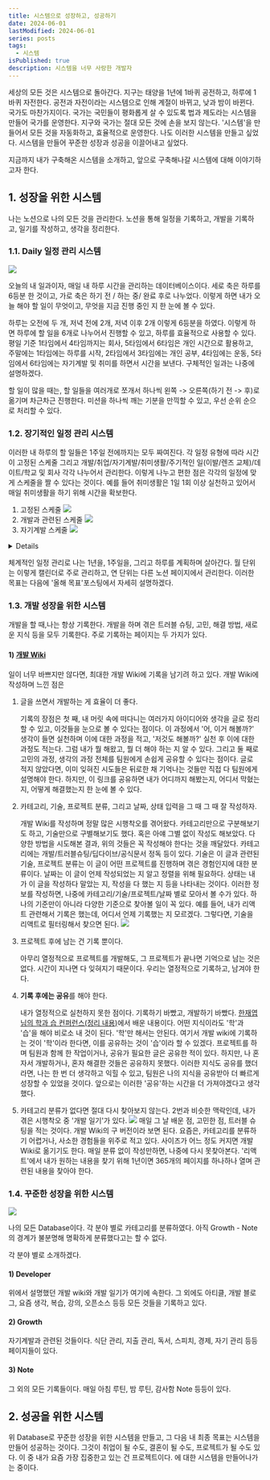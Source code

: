 ```yaml
---
title: 시스템으로 성장하고, 성공하기
date: 2024-06-01
lastModified: 2024-06-01
series: posts
tags: 
  - 시스템
isPublished: true
description: 시스템을 너무 사랑한 개발자
---
```


세상의 모든 것은 시스템으로 돌아간다. 지구는 태양을 1년에 1바퀴 공전하고, 하루에 1바퀴 자전한다. 공전과 자전이라는 시스템으로 인해 계절이 바뀌고, 낮과 밤이 바뀐다. 국가도 마찬가지이다. 국가는 국민들이 평화롭게 살 수 있도록 법과 제도라는 시스템을 만들어 국가를 운영한다. 지구와 국가는 절대 모든 것에 손을 보지 않는다. '시스템'을 만들어서 모든 것을 자동화하고, 효율적으로 운영한다. 나도 이러한 시스템을 만들고 싶었다. 시스템을 만들어 꾸준한 성장과 성공을 이끌어내고 싶었다.

지금까지 내가 구축해온 시스템을 소개하고, 앞으로 구축해나갈 시스템에 대해 이야기하고자 한다.

## 1. 성장을 위한 시스템

나는 노션으로 나의 모든 것을 관리한다. 노션을 통해 일정을 기록하고, 개발을 기록하고, 일기를 작성하고, 생각을 정리한다.

### 1.1. Daily 일정 관리 시스템


<Image src='1.png' />

오늘의 내 일과이자, 매일 내 하루 시간을 관리하는 데이터베이스이다. 세로 축은 하루를 6등분 한 것이고, 가로 축은 하기 전 / 하는 중/ 완료 후로 나누었다. 이렇게 하면 내가 오늘 해야 할 일이 무엇이고, 무엇을 지금 진행 중인 지 한 눈에 볼 수 있다. 

하루는 오전에 두 개, 저녁 전에 2개, 저녁 이후 2개 이렇게 6등분을 하였다. 이렇게 하면 하루에 할 일을 6개로 나누어서 진행할 수 있고, 하루를 효율적으로 사용할 수 있다. 평일 기준 1타임에서 4타임까지는 회사, 5타임에서 6타임은 개인 시간으로 활용하고, 주말에는 1타임에는 하루를 시작, 2타임에서 3타임에는 개인 공부, 4타임에는 운동, 5타임에서 6타임에는 자기계발 및 취미를 하면서 시간을 보낸다. 구체적인 일과는 나중에 설명하겠다.

할 일이 많을 때는, 할 일들을 여러개로 쪼개서 하나씩 왼쪽 -> 오른쪽(하기 전 -> 후)로 옮기며 차근차근 진행한다. 미션을 하나씩 깨는 기분을 만끽할 수 있고, 우선 순위 순으로 처리할 수 있다.


### 1.2. 장기적인 일정 관리 시스템

이러한 내 하루의 할 일들은 1주일 전에까지는 모두 짜여진다. 각 일정 유형에 따라 시간이 고정된 스케줄 그리고 개발/취업/자기계발/취미생활/주기적인 일(이발/렌즈 교체)/데이트/학교 및 회사 각각 나누어서 관리한다. 이렇게 나누고 편한 점은 각각의 일정에 맞게 스케줄을 짤 수 있다는 것이다. 예를 들어 취미생활은 1일 1회 이상 실천하고 있어서 매일 취미생활을 하기 위해 시간을 확보한다.

1. 고정된 스케줄
    <Image src='3.png' />
2. 개발과 관련된 스케줄
    <Image src='2.png' />
3. 자기계발 스케줄
    <Image src='5.png' />

<details>
    4. 취미 생활(보통 헬스) 스케줄
        <Image src='6.png' />
    5. 주기적인 일(이발/렌즈 교체) 스케줄
        <Image src='7.png' />
    6. 주식 투자 스케줄
        <Image src='8.png' />
    7. 데이트 스케줄
        <Image src='9.png' />
    8. 학교 및 회사 스케줄
        <Image src='10.png' />
</details>

체계적인 일정 관리로 나는 1년을, 1주일을, 그리고 하루를 계획하며 살아간다. 월 단위는 이렇게 캘린더로 주로 관리하고, 연 단위는 다른 노션 페이지에서 관리한다. 이러한 목표는 다음에 '올해 목표'포스팅에서 자세히 설명하겠다.

### 1.3. 개발 성장을 위한 시스템

개발을 할 때,나는 항상 기록한다. 개발을 하며 겪은 트러블 슈팅, 고민, 해결 방법, 새로운 지식 등을 모두 기록한다. 
주로 기록하는 페이지는 두 가지가 있다.

#### 1) [개발 Wiki](https://note.guesung.site/develop)
일이 너무 바쁘지만 않다면, 최대한 개발 Wiki에 기록을 남기려 하고 있다. 개발 Wiki에 작성하며 느낀 점은

1. 글을 쓰면서 개발하는 게 효율이 더 좋다.

    기록의 장점은 첫 째, 내 머릿 속에 떠다니는 여러가지 아이디어와 생각을 글로 정리할 수 있고, 이것들을 눈으로 볼 수 있다는 점이다. 이 과정에서 '어, 이거 해볼까?' 생각이 들면 실천하며 이에 대한 과정을 적고, '저것도 해볼까?' 실천 후 이에 대한 과정도 적는다. 그럼 내가 뭘 해왔고, 뭘 더 해야 하는 지 알 수 있다. 그리고 둘 째로 고민의 과정, 생각의 과정 전체를 팀원에게 손쉽게 공유할 수 있다는 점이다. 글로 적지 않았다면, 이미 잊혀진 시도들은 뒤로한 채 기억나는 것들만 직접 다 팀원에게 설명해야 한다. 하지만, 이 링크를 공유하면 내가 어디까지 해봤는지, 어디서 막혔는지, 어떻게 해결했는지 한 눈에 볼 수 있다. 

2. 카테고리, 기술, 프로젝트 분류, 그리고 날짜, 상태 입력을 그 때 그 때 잘 작성하자.

    개발 Wiki를 작성하며 정말 많은 시행착오를 겪어왔다. 카테고리만으로 구분해보기도 하고, 기술만으로 구별해보기도 했다. 혹은 아얘 그별 없이 작성도 해보았다. 다양한 방법을 시도해본 결과, 위의 것들은 꼭 작성해야 한다는 것을 깨달았다. 카테고리에는 개발/트러블슈팅/딥다이브/공식문서 정독 등이 있다. 기술은 이 글과 관련된 기술, 프로젝트 분류는 이 글이 어떤 프로젝트를 진행하며 겪은 경험인지에 대한 분류이다. 날짜는 이 글이 언제 작성되었는 지 알고 정렬을 위해 필요하다. 상태는 내가 이 글을 작성하다 말았는 지, 작성을 다 했는 지 등을 나타내는 것이다.
    이러한 정보를 작성하면, 나중에 카테고리/기술/프로젝트/날짜 별로 모아서 볼 수가 있다. 하나의 기준만이 아니라 다양한 기준으로 찾아볼 일이 꼭 있다. 예를 들어, 내가 리액트 관련해서 기록은 했는데, 어디서 언제 기록했는 지 모르겠다. 그렇다면, 기술을 리액트로 필터링해서 찾으면 된다.
    <Image src='12.png' width={400} />

3. 프로젝트 후에 남는 건 기록 뿐이다.

    아무리 열정적으로 프로젝트를 개발해도, 그 프로젝트가 끝나면 기억으로 남는 것은 없다. 시간이 지나면 다 잊혀지기 때문이다. 우리는 열정적으로 기록하고, 남겨야 한다.
    
4. **기록 후에는 공유**를 해야 한다.

    내가 열정적으로 실천하지 못한 점이다. 기록하기 바빴고, 개발하기 바빴다. [한재엽님의 학과 습 컨퍼런스](https://www.youtube.com/watch?v=qlNzmQEuMjQ)[(정리 내용)](https://note.guesung.site/745325d7-1653-4095-8b8b-d252d40df5c9)에서 배운 내용이다. 어떤 지식이라도 '학'과 '습'을 해야 비로소 내 것이 된다. '학'만 해서는 안된다. 여기서 개발 wiki에 기록하는 것이 '학'이라 한다면, 이를 공유하는 것이 '습'이라 할 수 있겠다. 프로젝트를 하며 팀원과 함께 한 작업이거나, 공유가 필요한 글은 공유한 적이 있다. 하지만, 나 혼자서 개발하거나, 혼자 해결한 것들은 공유하지 못했다. 이러한 지식도 공유를 했더라면, 나는 한 번 더 생각하고 익힐 수 있고, 팀원은 나의 지식을 공유받아 더 빠르게 성장할 수 있었을 것이다. 앞으로는 이러한 '공유'하는 시간을 더 가져야겠다고 생각했다.

5. 카테고리 분류가 없다면 절대 다시 찾아보지 않는다.
    2번과 비슷한 맥락인데, 내가 겪은 시행착오 중 '개발 일기'가 있다.
    <Image src='11.png' />
    매일 그 날 배운 점, 고민한 점, 트러블 슈팅을 적는 것이다. 개발 Wiki의 구 버전이라 보면 된다. 요즘은, 카테고리를 분류하기 어렵거나, 사소한 경험들을 위주로 적고 있다. 사이즈가 어느 정도 커지면 개발 Wiki로 옮기기도 한다. 매일 분류 없이 작성만하면, 나중에 다시 못찾아본다. '리액트'에서 내가 원하는 내용을 찾기 위해 1년이면 365개의 페이지를 하나하나 열며 관련된 내용을 찾아야 한다. 


### 1.4. 꾸준한 성장을 위한 시스템

<Image src='13.png' />

나의 모든 Database이다. 각 분야 별로 카테고리를 분류하였다. 아직 Growth - Note의 경계가 불분명해 명확하게 분류했다고는 할 수 없다.

각 분야 별로 소개하겠다.

#### 1) Developer
위에서 설명했던 개발 wiki와 개발 일기가 여기에 속한다. 그 외에도 아티클, 개발 블로그, 요즘 생각, 복습, 강의, 오픈소스 등등 모든 것들을 기록하고 있다.

#### 2) Growth
자기계발과 관련된 것들이다. 식단 관리, 지출 관리, 독서, 스피치, 경제, 자기 관리 등등 페이지들이 있다.

#### 3) Note
그 외의 모든 기록들이다. 매일 아침 루틴, 밤 루틴, 감사함 Note 등등이 있다.


## 2. 성공을 위한 시스템

위 Database로 꾸준한 성장을 위한 시스템을 만들고, 그 다음 내 최종 목표는 시스템을 만들어 성공하는 것이다. 그것이 취업이 될 수도, 결혼이 될 수도, 프로젝트가 될 수도 있다. 이 중 내가 요즘 가장 집중한고 있는 건 프로젝트이다. 에 대한 시스템을 만들어나가는 중이다. 